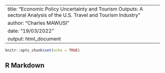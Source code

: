 ---------------------------------------------------------------------------------------
title: "Economic Policy Uncertainty and Tourism Outputs: A sectoral Analysis of the U.S. Travel and Tourism Industry"
author: "Charles MAWUSI"
date: "19/03/2022"
output: html_document
---------------------------------------------------------------------------------------

```r
knitr::opts_chunk$set(echo = TRUE)
```


## R Markdown


